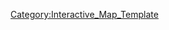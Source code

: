 {{overlay
|image = 1-5_Map.jpg
|width        = {{MapRatio|375|{{{ratio|1|mapwidth=1}}}}}
|height       = {{MapRatio|186|{{{ratio|1|mapheight=1}}}}}
|AjaxXMLRequest = {{{AjaxXMLRequest|0}}}

|columns      = 0
|grid         = 0

|highlight    = 0
|collapsible  = 0

|popupPrefix = World_1_5_

|overlayNoHeader = 0

|overlayHeaderText = World 1-5
|overlayHeaderTextLink = World 1
|overlayNoHeader = 
|overlayTemplateName = Template:World1-5
|categoryName  = World1-5
}}
<noinclude>
[[Category:Interactive_Map_Template]]
</noinclude>